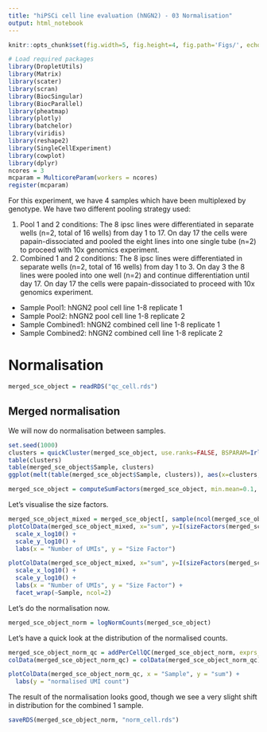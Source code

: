 ```yaml
---
title: "hiPSCi cell line evaluation (hNGN2) - 03 Normalisation"
output: html_notebook
---
```


```r
knitr::opts_chunk$set(fig.width=5, fig.height=4, fig.path='Figs/', echo=FALSE, warning=FALSE, message=FALSE)
```

```r
# Load required packages
library(DropletUtils)
library(Matrix)
library(scater) 
library(scran)
library(BiocSingular)
library(BiocParallel)
library(pheatmap)
library(plotly)
library(batchelor)
library(viridis)
library(reshape2)
library(SingleCellExperiment)
library(cowplot)
library(dplyr)
ncores = 3
mcparam = MulticoreParam(workers = ncores)
register(mcparam)
```

For this experiment, we have 4 samples which have been multiplexed by genotype. We have two different pooling strategy used:

 1. Pool 1 and 2 conditions: The 8 ipsc lines were differentiated in separate wells (n=2, total of 16 wells) from day 1 to 17. On day 17 the cells were papain-dissociated and pooled the eight lines into one single tube (n=2) to proceed with 10x genomics experiment.
 2.  Combined 1 and 2 conditions: The 8 ipsc lines were differentiated in separate wells (n=2, total of 16 wells) from day 1 to 3.  On day 3 the 8 lines were pooled into one well (n=2) and continue differentiation until day 17.  On day 17 the cells were papain-dissociated to proceed with 10x genomics experiment.

- Sample Pool1: hNGN2 pool cell line 1-8 replicate 1
- Sample Pool2: hNGN2 pool cell line 1-8 replicate 2
- Sample Combined1: hNGN2 combined cell line 1-8 replicate 1
- Sample Combined2: hNGN2 combined cell line 1-8 replicate 2

# Normalisation

```r
merged_sce_object = readRDS("qc_cell.rds")
```

## Merged normalisation

We will now do normalisation between samples.

```r
set.seed(1000)
clusters = quickCluster(merged_sce_object, use.ranks=FALSE, BSPARAM=IrlbaParam(), BPPARAM=mcparam)
table(clusters)
table(merged_sce_object$Sample, clusters)
ggplot(melt(table(merged_sce_object$Sample, clusters)), aes(x=clusters, y=value, fill=Var1)) + geom_bar(stat="identity") + theme_cowplot()
```

```r
merged_sce_object = computeSumFactors(merged_sce_object, min.mean=0.1, cluster=clusters, BPPARAM=mcparam)
```

Let's visualise the size factors.

```r
merged_sce_object_mixed = merged_sce_object[, sample(ncol(merged_sce_object))]
plotColData(merged_sce_object_mixed, x="sum", y=I(sizeFactors(merged_sce_object_mixed)), colour_by = "Sample") +
  scale_x_log10() +
  scale_y_log10() +
  labs(x = "Number of UMIs", y = "Size Factor") 
```

```r
plotColData(merged_sce_object_mixed, x="sum", y=I(sizeFactors(merged_sce_object_mixed)), colour_by = "Sample", other_fields = "Sample") +
  scale_x_log10() +
  scale_y_log10() +
  labs(x = "Number of UMIs", y = "Size Factor") +
  facet_wrap(~Sample, ncol=2)
```

Let's do the normalisation now.

```r
merged_sce_object_norm = logNormCounts(merged_sce_object)
```

Let's have a quick look at the distribution of the normalised counts.

```r
merged_sce_object_norm_qc = addPerCellQC(merged_sce_object_norm, exprs_values = "logcounts")
colData(merged_sce_object_norm_qc) = colData(merged_sce_object_norm_qc)[, c(1:3, (length(colData(merged_sce_object_norm))+1):length(colData(merged_sce_object_norm_qc)))]
```

```r
plotColData(merged_sce_object_norm_qc, x = "Sample", y = "sum") +
  labs(y = "normalised UMI count")
```

The result of the normalisation looks good, though we see a very slight shift in distribution for the combined 1 sample.

```r
saveRDS(merged_sce_object_norm, "norm_cell.rds")
```
